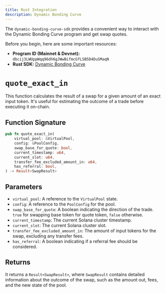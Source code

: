 ```yaml
---
title: Rust Integration
description: Dynamic Bonding Curve
---
```


The `dynamic-bonding-curve-sdk` provides a convenient way to interact with the Dynamic Bonding Curve program and get swap quotes.

Before you begin, here are some important resources:

-   **Program ID (Mainnet & Devnet):** `dbcij3LWUppWqq96dh6gJWwBifmcGfLSB5D4DuSMaqN`
-   **Rust SDK:** [Dynamic Bonding Curve](https://github.com/MeteoraAg/dynamic-bonding-curve/tree/main/dynamic-bonding-curve-sdk)

# `quote_exact_in`

This function calculates the result of a swap for a given amount of an exact input token. It's useful for estimating the outcome of a trade before executing it on-chain.

## Function Signature

```rust
pub fn quote_exact_in(
    virtual_pool: &VirtualPool,
    config: &PoolConfig,
    swap_base_for_quote: bool,
    current_timestamp: u64,
    current_slot: u64,
    transfer_fee_excluded_amount_in: u64,
    has_referral: bool,
) -> Result<SwapResult>
```

## Parameters

-   `virtual_pool`: A reference to the `VirtualPool` state.
-   `config`: A reference to the `PoolConfig` for the pool.
-   `swap_base_for_quote`: A boolean indicating the direction of the trade. `true` for swapping base token for quote token, `false` otherwise.
-   `current_timestamp`: The current Solana cluster timestamp.
-   `current_slot`: The current Solana cluster slot.
-   `transfer_fee_excluded_amount_in`: The amount of input tokens for the swap, excluding any transfer fees.
-   `has_referral`: A boolean indicating if a referral fee should be considered.

## Returns

It returns a `Result<SwapResult>`, where `SwapResult` contains detailed information about the outcome of the swap, such as the amount out, fees, and the new state of the pool.